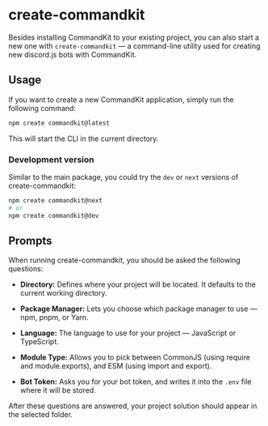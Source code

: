 # create-commandkit

Besides installing CommandKit to your existing project, you can also start a new one with `create-commandkit` — a command-line utility used for creating new discord.js bots with CommandKit.

## Usage

If you want to create a new CommandKit application, simply run the following command:

```sh copy
npm create commandkit@latest
```

This will start the CLI in the current directory.

### Development version

Similar to the main package, you could try the `dev` or `next` versions of create-commandkit:

```sh copy
npm create commandkit@next
# or
npm create commandkit@dev
```

## Prompts

When running create-commandkit, you should be asked the following questions:

- **Directory:** Defines where your project will be located. It defaults to the current working directory.

- **Package Manager:** Lets you choose which package manager to use — npm, pnpm, or Yarn.

- **Language:** The language to use for your project — JavaScript or TypeScript.

- **Module Type:** Allows you to pick between CommonJS (using require and module.exports), and ESM (using import and export).

- **Bot Token:** Asks you for your bot token, and writes it into the `.env` file where it will be stored.

After these questions are answered, your project solution should appear in the selected folder.
